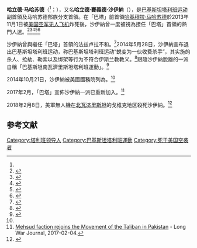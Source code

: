 {{Infobox officeholder
|图像 = <!-- Use only free-licenced images which meet WP:NFCC -->
|图像大小 = 
|图像说明 = 
|order1 = 
|office1 = [[巴基斯坦塔利班运动|巴基斯坦塔利班运动]]副首領
|term_start1 = 
|term_end1 = 2018年2月8日
|predecessor1 = 
|successor1 = 
|姓名 = 哈立德·馬哈蘇德
|原名 = 
|其他姓名= 哈立德·賽義德·沙伊納
|性别 = 男
|籍贯 = 
|出生日期 = 1977年<ref>{{cite web | url=http://www.alrasub.com/khan-said-famous-as-sajna-new-chief-of-pakistani-taliban/ | script-title=en:Khan Said famous as “Sajna” new chief of Pakistani Taliban | publisher=alrasub.com | date=2013-11-02 | accessdate=2018-02-13 | archive-date=2018-08-15 | archive-url=https://web.archive.org/web/20180815152043/http://www.alrasub.com/khan-said-famous-as-sajna-new-chief-of-pakistani-taliban/ | dead-url=no }}</ref>
|出生地点 = {{PAK}}[[南瓦济里斯坦特区|南瓦济里斯坦特区]]
|逝世日期 = 2018年2月8日
|逝世地点 = [[北瓦济里斯坦|北瓦济里斯坦]]的戈维克地区
|居处 = 巴基斯坦
|政党 = [[巴基斯坦塔利班运动|巴基斯坦塔利班运动]]
|父母 = 
|配偶 = <!--{{marriage|姓名|}} -->
|子女 = 
|亲属 = 
|国籍 = {{PAK}}
|宗教信仰 = [[伊斯兰教|伊斯兰教]]
|学历 = 
|母校 = 
|网站 = 
|签名 = 
|脚注 = 
}}
'''哈立德·马哈苏德'''（{{lang-ur|خالد محسود}}<ref name=bbc2018/>；{{bd|1977年||2018年|2月8日|catIdx=S}}），又名'''哈立德·賽義德·沙伊納'''（{{lang|ur|خالد سید سجنا}}），是[[巴基斯坦|巴基斯坦]][[巴基斯坦塔利班运动|塔利班运动]]副首領及马哈苏德部族分支首領。在「巴塔」前首領[[哈基穆拉·马哈苏德|哈基穆拉·马哈苏德]]於2013年11月1日被[[美国空军|美国空军]][[无人飞机|无人飞机]]炸死後，沙伊納曾一度被視為接任「巴塔」首領的熱門人選。<ref>{{cite web | url=http://www.ibtimes.co.uk/taliban-pakistan-khan-syed-mehsud-hakimullah-519058 | title=New Taliban Leader Named as Khan Syed Mehsud | publisher=ibtimes.co.uk | date=2014-07-01 | accessdate=2018-02-13 | archive-date=2018-06-16 | archive-url=https://web.archive.org/web/20180616180417/https://www.ibtimes.co.uk/taliban-pakistan-khan-syed-mehsud-hakimullah-519058 | dead-url=no }}</ref><ref>{{cite web | url=http://www.telegraph.co.uk/news/worldnews/asia/pakistan/10422436/Khan-Said-tipped-as-new-leader-of-the-Taliban.html | title=Khan Said tipped as new leader of the Taliban | publisher=The Telegraph | date=2013-11-02 | accessdate=2018-02-13 | archive-date=2021-01-17 | archive-url=https://web.archive.org/web/20210117092900/https://www.telegraph.co.uk/news/worldnews/asia/pakistan/10422436/Khan-Said-tipped-as-new-leader-of-the-Taliban.html | dead-url=no }}</ref><ref>{{cite web | url=http://www.foxnews.com/world/2013/11/02/pakistani-taliban-reportedly-replace-leader-killed-in-us-drone-strike.html | title=Pakistani Taliban reportedly replace leader killed in US drone strike | publisher=Fox News | date=2013-11-02 | accessdate=2018-02-13 | archive-date=2018-02-13 | archive-url=https://web.archive.org/web/20180213080217/http://www.foxnews.com/world/2013/11/02/pakistani-taliban-reportedly-replace-leader-killed-in-us-drone-strike.html | dead-url=no }}</ref><ref>{{cite web | url=http://www.independent.co.uk/news/world/asia/khan-said-named-as-new-pakistani-taliban-leader-after-hakimullah-mehsud-killed-in-us-drone-strike-8918433.html | title=Khan Said 'named as new Pakistani Taliban leader' after Hakimullah Mehsud killed in US drone strike | publisher=The Independent | date=2013-11-02 | accessdate=2013-11-02 | archive-date=2013-11-02 | archive-url=https://swap.stanford.edu/20131102160757/http://www.independent.co.uk/news/world/asia/khan%2Dsaid%2Dnamed%2Das%2Dnew%2Dpakistani%2Dtaliban%2Dleader%2Dafter%2Dhakimullah%2Dmehsud%2Dkilled%2Din%2Dus%2Ddrone%2Dstrike%2D8918433.html | dead-url=no }}</ref><ref>{{cite web |url=http://news.xinmin.cn/world/2013/11/03/22522194.html |title=巴塔首领 遭无人机袭击毙命 |date=2013-11-03 |publisher=新民网 |accessdate=2013-11-07 |archive-date=2014-05-29 |archive-url=https://web.archive.org/web/20140529195512/http://news.xinmin.cn/world/2013/11/03/22522194.html |dead-url=no }}</ref>

沙伊納曾與繼任「巴塔」首領的法兹卢拉不和。<ref name=bbc2018>{{Cite news |url=http://www.bbc.com/news/world-asia-43032261 |title=Pakistani Taliban deputy Khalid Mehsud 'killed in drone attack' |work=BBC News |date=2018-02-12 |accessdate=2018-02-12 |archive-date=2018-12-25 |archive-url=https://web.archive.org/web/20181225102652/https://www.bbc.com/news/world-asia-43032261 |dead-url=no }}</ref>2014年5月28日，沙伊納宣布退出巴基斯坦塔利班运动，称巴基斯坦塔利班运动“蜕变为一伙收费杀手”，其实施的杀人、抢劫、勒索以及绑架等行为不符合伊斯兰教教义。<ref>{{Cite web |url=http://news.sina.com.cn/w/2014-05-29/063030253396.shtml |title=巴基斯坦塔利班两派分裂 |access-date=2014-05-29 |archive-date=2018-02-13 |archive-url=https://web.archive.org/web/20180213022308/http://news.sina.com.cn/w/2014-05-29/063030253396.shtml |dead-url=no }}</ref>跟隨沙伊納脫離的一派自稱「巴基斯坦南瓦濟里斯坦塔利班運動」。<ref name=afpc01>{{Cite web |url=http://almanac.afpc.org/taliban |title=Taliban |website=almanac.afpc.org |date=2018-02-13 |access-date=2018-02-13 |archive-url=https://web.archive.org/web/20180213195110/http://almanac.afpc.org/taliban |archive-date=2018-02-13 |dead-url=yes }}</ref>

2014年10月21日，沙伊納被美國國務院列為{{Link-en|特定全球恐怖分子|Specially Designated Global Terrorist}}。<ref name=afpc01/>

2017年2月，「巴塔」宣佈沙伊納一派已重新加入。<ref>[http://www.longwarjournal.org/archives/2017/02/mehsud-faction-rejoins-the-movement-of-the-taliban-in-pakistan.php Mehsud faction rejoins the Movement of the Taliban in Pakistan] {{Wayback|url=http://www.longwarjournal.org/archives/2017/02/mehsud-faction-rejoins-the-movement-of-the-taliban-in-pakistan.php |date=20170205110627 }} - Long War Journal, 2017-02-04.</ref>

2018年2月8日，美軍無人機在[[北瓦济里斯坦|北瓦济里斯坦]]的戈维克地区殺死沙伊納。<ref>{{Cite news |url=https://www.voachinese.com/a/news-pakistan-us-military-strike-20180212/4249921.html |title=巴基斯坦塔利班证实美国无人机炸死其副总指挥 |publisher=美國之音 |date=2018-02-12 |accessdate=2018-02-12 |archive-date=2018-02-13 |archive-url=https://web.archive.org/web/20180213022256/https://www.voachinese.com/a/news-pakistan-us-military-strike-20180212/4249921.html |dead-url=no }}</ref>

==参考文献==
{{reflist}}

{{DEFAULTSORT:Mehsud, Khalid}}
[[Category:塔利班领导人|Category:塔利班领导人]]
[[Category:巴基斯坦塔利班運動|Category:巴基斯坦塔利班運動]]
[[Category:死于美国空袭者|Category:死于美国空袭者]]